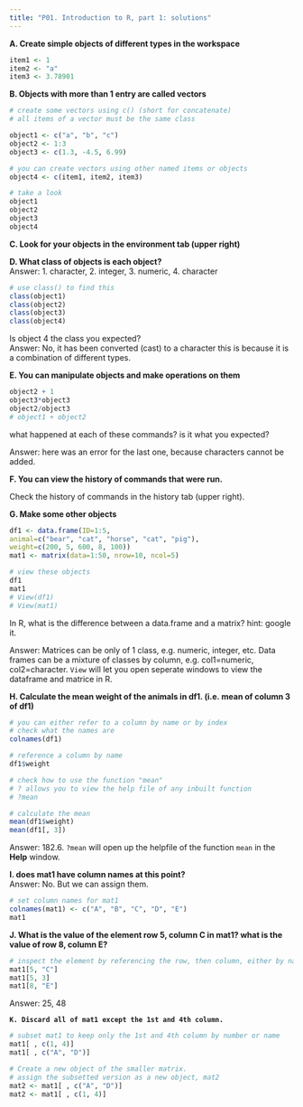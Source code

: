 ```yaml
---
title: "P01. Introduction to R, part 1: solutions"
---
```


**A. Create simple objects of different types in the workspace**

```r
item1 <- 1
item2 <- "a"
item3 <- 3.78901
```

**B. Objects with more than 1 entry are called vectors**

```r
# create some vectors using c() (short for concatenate)
# all items of a vector must be the same class

object1 <- c("a", "b", "c")
object2 <- 1:3
object3 <- c(1.3, -4.5, 6.99)

# you can create vectors using other named items or objects
object4 <- c(item1, item2, item3)

# take a look
object1
object2
object3
object4

```

**C. Look for your objects in the environment tab (upper right)**

**D. What class of objects is each object?**\
Answer: 1. character, 2. integer, 3. numeric, 4. character

```r
# use class() to find this
class(object1)
class(object2)
class(object3)
class(object4)
```

Is object 4 the class you expected?\
Answer: No, it has been converted (cast) to a character this is because it is a combination of different types.

**E. You can manipulate objects and make operations on them**

```r
object2 + 1
object3*object3
object2/object3
# object1 + object2
```

what happened at each of these commands? is it what you expected?

Answer: here was an error for the last one, because characters cannot be added.

**F. You can view the history of commands that were run.**

Check the history of commands in the history tab (upper right).

**G. Make some other objects**

```r
df1 <- data.frame(ID=1:5,
animal=c("bear", "cat", "horse", "cat", "pig"),
weight=c(200, 5, 600, 8, 100))
mat1 <- matrix(data=1:50, nrow=10, ncol=5)

# view these objects
df1
mat1
# View(df1)
# View(mat1)

```

In R, what is the difference between a data.frame and a matrix? hint: google it.

Answer: Matrices can be only of 1 class, e.g. numeric, integer, etc. Data frames can be a mixture of classes by column, e.g. col1=numeric, col2=character. `View` will let you open seperate windows to view the dataframe and matrice in R.

**H. Calculate the mean weight of the animals in df1. (i.e. mean of column 3 of df1)**

```r
# you can either refer to a column by name or by index
# check what the names are
colnames(df1)

# reference a column by name
df1$weight

# check how to use the function "mean"
# ? allows you to view the help file of any inbuilt function
# ?mean

# calculate the mean
mean(df1$weight)
mean(df1[, 3])
```

Answer: 182.6. `?mean` will open up the helpfile of the function `mean` in the **Help** window.

**I. does mat1 have column names at this point?**  
Answer: No. But we can assign them.

```r
# set column names for mat1
colnames(mat1) <- c("A", "B", "C", "D", "E")
mat1
```



**J. What is the value of the element row 5, column C in mat1? what is the value of row 8, column E?**

```r
# inspect the element by referencing the row, then column, either by name or number
mat1[5, "C"]
mat1[5, 3]
mat1[8, "E"]
```

Answer: 25, 48

**`K. Discard all of mat1 except the 1st and 4th column.`**

```r
# subset mat1 to keep only the 1st and 4th column by number or name
mat1[ , c(1, 4)]
mat1[ , c("A", "D")]

# Create a new object of the smaller matrix.
# assign the subsetted version as a new object, mat2
mat2 <- mat1[ , c("A", "D")]
mat2 <- mat1[ , c(1, 4)]
```
